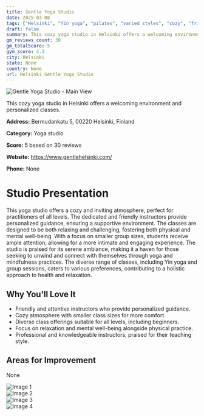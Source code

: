 ```yaml
---
title: Gentle Yoga Studio
date: 2025-03-08
tags: ["Helsinki", "Yin yoga", "pilates", "varied styles", "cozy", "friendly atmosphere", "Helsinki"]  
draft: false
summary: This cozy yoga studio in Helsinki offers a welcoming environment and personalized classes.
gm_reviews_count: 30
gm_totalScore: 5
gym_score: 4.3
city: Helsinki
state: None
country: None
url: Helsinki_Gentle_Yoga_Studio
---
```


<div className="aspect-[16/9] relative my-8">
  <img 
    src="https://lh5.googleusercontent.com/p/AF1QipNyKReNsLBMQX22rj9sqAZfrx5Ad0sS_0D-vxD3=w1920-h1080-k-no"
    alt="Gentle Yoga Studio - Main View"
    className="object-cover absolute inset-0 w-full h-full rounded-lg"
  />
</div>

This cozy yoga studio in Helsinki offers a welcoming environment and personalized classes.

**Address:** Bermudankatu 5, 00220 Helsinki, Finland

**Category:** Yoga studio

**Score:** 5 based on 30 reviews

**Website:** https://www.gentlehelsinki.com/

**Phone:** None

# Studio Presentation

This yoga studio offers a cozy and inviting atmosphere, perfect for practitioners of all levels. The dedicated and friendly instructors provide personalized guidance, ensuring a supportive environment. The classes are designed to be both relaxing and challenging, fostering both physical and mental well-being. With a focus on smaller group sizes, students receive ample attention, allowing for a more intimate and engaging experience. The studio is praised for its serene ambiance, making it a haven for those seeking to unwind and connect with themselves through yoga and mindfulness practices.
The diverse range of classes, including Yin yoga and group sessions, caters to various preferences, contributing to a holistic approach to health and relaxation.

## Why You'll Love It

- Friendly and attentive instructors who provide personalized guidance.
- Cozy atmosphere with smaller class sizes for more comfort.
- Diverse class offerings suitable for all levels, including beginners.
- Focus on relaxation and mental well-being alongside physical practice.
- Professional and knowledgeable instructors, praised for their teaching style.

## Areas for Improvement

None

<div className="grid grid-cols-1 xl:grid-cols-2 gap-4 my-8">
<div className="aspect-[4/3] relative"><img src="https://lh5.googleusercontent.com/p/AF1QipPN7fGaesPZPtrDRBgC2_rjFx7iZVoJU0mjfa2Q=w1920-h1080-k-no" alt="Image 1" className="object-cover absolute inset-0 w-full h-full rounded-lg" /></div>
<div className="aspect-[4/3] relative"><img src="https://lh5.googleusercontent.com/p/AF1QipOFo2O8XvmChNievmdi-YFLf_ONUDhc9_dMtxMg=w1920-h1080-k-no" alt="Image 2" className="object-cover absolute inset-0 w-full h-full rounded-lg" /></div>
<div className="aspect-[4/3] relative"><img src="https://lh5.googleusercontent.com/p/AF1QipMVsqsqCL-vVrzLVJ9Ri5d91WX9Vcxok2y_Zbv6=w1920-h1080-k-no" alt="Image 3" className="object-cover absolute inset-0 w-full h-full rounded-lg" /></div>
<div className="aspect-[4/3] relative"><img src="https://lh5.googleusercontent.com/p/AF1QipMq67VWB7Moq-wwdwa_fNE39nC9LEsOURxxwByp=w1920-h1080-k-no" alt="Image 4" className="object-cover absolute inset-0 w-full h-full rounded-lg" /></div>
</div>